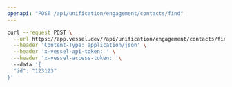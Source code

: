 ```yaml
---
openapi: "POST /api/unification/engagement/contacts/find"
---
```


<RequestExample>

```bash Request
curl --request POST \
  --url https://app.vessel.dev//api/unification/engagement/contacts/find \
  --header 'Content-Type: application/json' \
  --header 'x-vessel-api-token: ' \
  --header 'x-vessel-access-token: '\ 
  --data '{
  "id": "123123"
}'
```

</RequestExample>


      